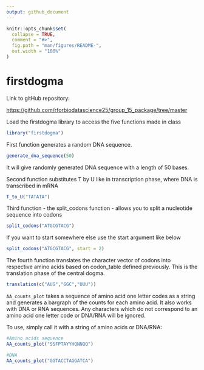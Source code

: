 ```yaml
---
output: github_document
---
```


<!-- README.md is generated from README.Rmd. Please edit that file -->

```r
knitr::opts_chunk$set(
  collapse = TRUE,
  comment = "#>",
  fig.path = "man/figures/README-",
  out.width = "100%"
)
```

# firstdogma

<!-- badges: start -->

<!-- badges: end -->

Link to gitHub repository:

<https://github.com/rforbiodatascience25/group_15_package/tree/master>

Load the firstdogma library to access the five functions made in class

```r
library("firstdogma")
```

First function generates a random DNA sequence.

```r
generate_dna_sequence(50)
```

It will give randomly generated DNA sequence with a length of 50 bases.

Second function substitutes T by U like in transcription phase, where DNA is transcribed in mRNA

```r
T_to_U("TATATA")
```

Third function - the split_codons function - allows you to split a nucleotide sequence into codons

```r

split_codons("ATGCGTACG")
```

If you want to start somewhere else use the start argument like below

```r
split_codons("ATGCGTACG", start = 2)
```

The fourth function translates the character vector of codons into respective amino acids based on codon_table defined previously. This is the translation phase of the central dogma.

```r
translation(c("AUG","GGC","UUU"))
```

`AA_counts_plot` takes a sequence of amino acid one letter codes as a string and generates a bargraph of the counts for each amino acid. It also works with DNA or RNA sequences. Any characters which do not correspond to an amino acid one letter code or DNA/RNA will be ignored.

To use, simply call it with a string of amino acids or DNA/RNA:

```r
#Amino acids sequence 
AA_counts_plot("SSFPTAYYHQNNQQ")

#DNA 
AA_counts_plot("GGTACCTAGGATCA")
```
